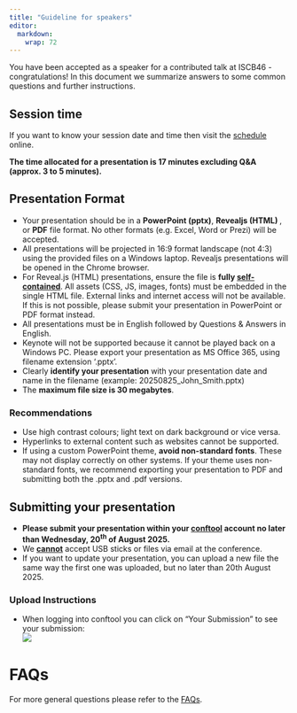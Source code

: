 ```yaml
---
title: "Guideline for speakers"
editor: 
  markdown: 
    wrap: 72
---
```


You have been accepted as a speaker for a contributed talk at ISCB46 - congratulations! In this document we summarize answers to some common questions and further instructions. 

## Session time

If you want to know your session date and time then visit the [schedule](https://www.conftool.org/iscb2025/sessions.php) online.

<b>The time allocated for a presentation is 17 minutes excluding Q&A (approx. 3 to 5 minutes).</b>

## Presentation Format

*	Your presentation should be in a <b>PowerPoint (pptx)</b>, <b>Revealjs (HTML) </b>, or <b>PDF</b> file format. No other formats (e.g. Excel, Word or Prezi) will be accepted. 
*	All presentations will be projected in 16:9 format landscape (not 4:3) using the provided files on a Windows laptop. Revealjs presentations will be opened in the Chrome browser. 
* For Reveal.js (HTML) presentations, ensure the file is <b>fully [self-contained](https://quarto.org/docs/reference/formats/presentations/revealjs.html)</b>. All assets (CSS, JS, images, fonts) must be embedded in the single HTML file. External links and internet access will not be available. If this is not possible, please submit your presentation in PowerPoint or PDF format instead.
*	All presentations must be in English followed by Questions & Answers in English.
*	Keynote will not be supported because it cannot be played back on a Windows PC. Please export your presentation as MS Office 365, using filename extension ‘.pptx’.
*	Clearly <b>identify your presentation</b> with your presentation date and name in the filename (example: 20250825_John_Smith.pptx)
*	The <b>maximum file size is 30 megabytes</b>.


### Recommendations

*	Use high contrast colours; light text on dark background or vice versa.
*	Hyperlinks to external content such as websites cannot be supported.
* If using a custom PowerPoint theme, <b>avoid non-standard fonts</b>. These may not display correctly on other systems. If your theme uses non-standard fonts, we recommend exporting your presentation to PDF and submitting both the .pptx and .pdf versions.


## Submitting your presentation

* <b>Please submit your presentation within your [conftool](https://www.conftool.org/iscb2025/index.php?page=login) account no later than Wednesday, 20<sup>th</sup> of August 2025.</b>
*	We <b><u>cannot</u></b> accept USB sticks or files via email at the conference.
*	If you want to update your presentation, you can upload a new file the same way the first one was uploaded, but no later than 20th August 2025.


### Upload Instructions

* When logging into conftool you can click on “Your Submission” to see your submission:  
  ![](img/guidance/poster-yoursubmissions.png)  
  

# FAQs

For more general questions please refer to the [FAQs](faq.html).
